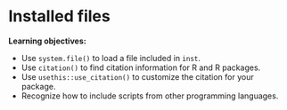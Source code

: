 # Installed files

:::LO
**Learning objectives:**

* Use `system.file()` to load a file included in `inst`.
* Use `citation()` to find citation information for R and R packages.
* Use `usethis::use_citation()` to customize the citation for your package.
* Recognize how to include scripts from other programming languages.
:::
